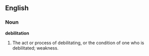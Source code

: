 ==English==

===Noun===

'''debilitation'''

#The act or process of debilitating, or the condition of one who is debilitated; weakness.